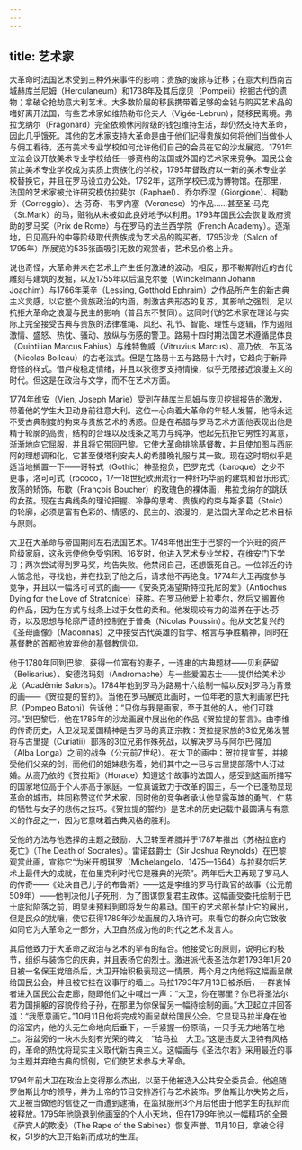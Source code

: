 ```yaml
---
---
---
```

title: 艺术家
---




大革命时法国艺术受到三种外来事件的影响：贵族的废除与迁移；在意大利西南古城赫库兰尼姆（Herculaneum）和1738年及其后庞贝（Pompeii）挖掘古代的遗物；拿破仑抢劫意大利艺术。大多数阶层的移民携带着足够的金钱与购买艺术品的嗜好离开法国，有些艺术家如维热勒布伦夫人（Vigée-Lebrun），随移民离境。弗拉戈纳尔（Fragonard）完全依赖休闲阶级的钱包维持生活，却仍然支持大革命，因此几乎饿死。其他的艺术家支持大革命是由于他们记得贵族如何将他们当做仆人与佣工看待，还有美术专业学校如何允许他们自己的会员在它的沙龙展览。1791年立法会议开放美术专业学校给任一够资格的法国或外国的艺术家来竞争。国民公会禁止美术专业学校成为实质上贵族化的学校，1795年督政府以一新的美术专业学校替换它，并且在罗马设立办公处。1792年，这所学校已成为博物馆。在那里，法国的艺术家被允许研究模仿拉斐尔（Raphael）、乔尔乔涅（Giorgione）、柯勒乔（Correggio）、达·芬奇、韦罗内塞（Veronese）的作品……甚至圣·马克（St.Mark）的马，赃物从未被如此良好地予以利用。1793年国民公会恢复政府资助的罗马奖（Prix de Rome）与在罗马的法兰西学院（French Academy）。逐渐地，日见高升的中等阶级取代贵族成为艺术品的购买者。1795沙龙（Salon of 1795年）所展览的535张画吸引无数的观赏者，艺术品价格上升。

说也奇怪，大革命并未在艺术上产生任何激进的波动。相反，那不勒斯附近的古代雕刻与建筑的发掘，以及1755年以后温克尔曼（Winckelmann Johann Joachim）与1766年莱辛（Lessing, Gotthold Ephraim）之作品所产生的新古典主义灵感，以它整个贵族政治的内涵，刺激古典形态的复苏，其影响之强烈，足以抗拒大革命之浪漫与民主的影响（普吕东不赞同）。这同时代的艺术家在理论与实际上完全接受古典与贵族的法律准绳、风纪、礼节、智能、理性与逻辑，作为遏阻激情、盛怒、热忱、骚动、放纵与伤感的警卫。路易十四时期法国艺术遵循昆体良（Quintilian Marcus Fahius）与维特鲁威（Vitruvius Marcus）、高乃依、布瓦洛（Nicolas Boileau）的古老法式。但是在路易十五与路易十六时，它趋向于新异奇怪的样式。借卢梭稳定情绪，并且以狄德罗支持情操，似乎无限接近浪漫主义的时代。但这是在政治与文学，而不在艺术方面。

1774年维安（Vien, Joseph Marie）受到在赫库兰尼姆与庞贝挖掘报告的激发，带着他的学生大卫动身前往意大利。这位一心向着大革命的年轻人发誓，他将永远不受古典制度的拘束与贵族艺术的诱惑。但是在希腊与罗马艺术方面他表现出他是精于轮廓的高贵，结构的合理以及线条之笔力与纯净。他起先抗拒它男性的寓意，渐渐地向它屈服，并且将它带回巴黎。它使大革命排除基督教，并且使加图与西庇阿的理想调和化，它甚至使塔利安夫人的希腊晚礼服与其一致。现在这时期似乎是适当地搁置一下——哥特式（Gothic）神圣抱负，巴罗克式（baroque）之少不更事，洛可可式（rococo，17—18世纪欧洲流行一种纤巧华丽的建筑和音乐形式）放荡的矫饰，布歇（François Boucher）的玫瑰色的裸体画，弗拉戈纳尔的跳跃的女孩。现在古典线条的理论把握、冷静的思考、贵族的约束与斯多葛（Stoic）的轮廓，必须是富有色彩的、情感的、民主的、浪漫的，是法国大革命之艺术目标与原则。

大卫在大革命与帝国期间左右法国艺术。1748年他出生于巴黎的一个兴旺的资产阶级家庭，这永远使他免受穷困。16岁时，他进入艺术专业学校，在维安门下学习；两次尝试得到罗马奖，均告失败。他禁闭自己，还想饿死自己。一位邻近的诗人惦念他，寻找他，并在找到了他之后，请求他不再绝食。1774年大卫再度参与竞争，并且以一幅洛可可式的画——《安条克渴望斯特拉托尼的爱》（Antiochus Dying for the Love of Stratonice）获胜。在罗马他爱上拉斐尔，然后又搁置他的作品，因为在方式与线条上过于女性的柔和。他发现较有力的滋养在于达·芬奇，以及思想与轮廓严谨的控制在于普桑（Nicolas Poussin）。他从文艺复兴的《圣母画像》（Madonnas）之中接受古代英雄的哲学、格言与争胜精神，同时在基督教的首都他放弃他的基督教信仰。

他于1780年回到巴黎，获得一位富有的妻子，一连串的古典题材——贝利萨留（Belisarius）、安德洛玛刻（Andromache）与一些爱国志士——提供给美术沙龙（Acadêmie Salons）。1784年他到罗马为路易十六绘制一幅以反对罗马为背景的画——《贺拉提的誓约》。当他在罗马展览此画时，一位年老的意大利画家巴托尼（Pompeo Batoni）告诉他：“只你与我是画家，至于其他的人，他们可跳河。”到巴黎后，他在1785年的沙龙画展中展出他的作品《贺拉提的誓言》。由李维的传奇历史，大卫发现爱国精神是古罗马的真正宗教：贺拉提家族的3位兄弟发誓将与古里提（Curiatii）部落的3位兄弟作殊死战，以解决罗马与阿尔巴·隆加（Alba Longa）之间的战争（公元前7世纪）。在大卫的画中：贺拉提宣誓，并接受他们父亲的剑，而他们的姐妹悲伤着，她们其中之一已与古里提部落中人订过婚。从高乃依的《贺拉斯》（Horace）知道这个故事的法国人，感受到这画所描写的国家地位高于个人亦高于家庭。一位真诚致力于改革的国王，与一个已蓬勃显现革命的城市，共同称赞这位艺术家，同时他的竞争者承认他显露英雄的勇气、仁慈的牺牲与女子的悲伤之技巧。《贺拉提的誓约》是艺术的历史记载中最圆满与有意义的作品之一，因为它意味着古典风格的胜利。

受他的方法与他选择的主题之鼓励，大卫转至希腊并于1787年推出《苏格拉底的死亡》（The Death of Socrates）。雷诺兹爵士（Sir Joshua Reynolds）在巴黎观赏此画，宣称它“为米开朗琪罗（Michelangelo，1475—1564）与拉斐尔后艺术上最伟大的成就，在伯里克利时代它是雅典的光荣”。两年后大卫再现了罗马人的传奇——《处决自己儿子的布鲁斯》——这是李维的罗马行政官的故事（公元前509年）——他判决他儿子死刑，为了图谋恢复君主政体。这幅画受委托绘制于巴士底狱陷落之前，明显未预料到即将发生的暴动。国王的艺术部长禁止它的展出，但是民众的扰嚷，使它获得1789年沙龙画展的入场许可。来看它的群众向它致敬如同它为大革命之一部分，大卫自然成为他的时代之艺术发言人。

其后他致力于大革命之政治与艺术的罕有的结合。他接受它的原则，说明它的枝节，组织与装饰它的庆典，并且表扬它的烈士。激进派代表圣法尔若1793年1月20日被一名保王党暗杀后，大卫开始积极表现这一情景。两个月之内他将这幅画呈献给国民公会，并且被它挂在议事厅的墙上。马拉1793年7月13日被杀后，一群哀悼者进入国民公会走廊，随即他们之中喊出一声：“大卫，你在哪里？你已将圣法尔若为国捐躯的容貌传给子孙，在那里为你保留另一幅待绘制的画。”大卫起立并回答道：“我愿意画它。”10月11日他将完成的画呈献给国民公会。它显现马拉半身在他的浴室内，他的头无生命地向后垂下，一手紧握一份原稿，一只手无力地落在地上。浴盆旁的一块木头刻有光荣的碑文：“给马拉　大卫。”这是违反大卫特有风格的，革命的热忱将现实主义取代新古典主义。这幅画与《圣法尔若》采用最近的事为主题并弃绝古典的惯例，它们使艺术参与大革命。

1794年前大卫在政治上变得那么杰出，以至于他被选入公共安全委员会。他追随罗伯斯比尔的领导，并为上帝的节目安排游行与艺术装饰。罗伯斯比尔失势之后，大卫被当做他的信徒之一而遭到逮捕，在监狱服刑3个月后他由于他学生的抗辩而被释放。1795年他隐退到他画室的个人小天地，但在1799年他以一幅精巧的全景《萨宾人的欺凌》（The Rape of the Sabines）恢复声誉。11月10日，拿破仑得权，51岁的大卫开始新而成功的生涯。